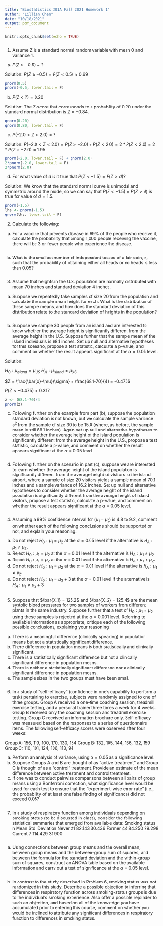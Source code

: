 ```yaml
---
title: "Biostatistics 201A Fall 2021 Homework 1"
author: "Lillian Chen"
date: "10/18/2021"
output: pdf_document
---
```


```r
knitr::opts_chunk$set(echo = TRUE)
```


```r

```


1. Assume Z is a standard normal random variable with mean 0 and variance 1.

(a) $P( Z \geq -0.5) = ?$

Solution: $P( Z \geq -0.5) = P( Z < 0.5) \approx 0.69$

```r
pnorm(0.5)
pnorm(-0.5, lower.tail = F)
```
(b) $P( Z < ?) = 0.20$

Solution: The Z-score that corresponds to a probability of 0.20 under the standard normal distribution is $Z \approx -0.84$.

```r
qnorm(0.20)
qnorm(0.80, lower.tail = F)
```

(c) $P(-2.0 < Z < 2.0) = ?$

Solution: $P(-2.0 < Z < 2.0) = P(Z > -2.0) + P(Z < 2.0) = 2*P( Z < 2.0) = 2*P(Z > -2.0) \approx 1.95$

```r
pnorm(-2.0, lower.tail = F) + pnorm(2.0)
2*pnorm(-2.0, lower.tail = F)
2*pnorm(2.0)
```

(d) For what value of $d$ is it true that $P (Z < -1.5) = P (Z > d)$?

Solution: We know that the standard normal curve is unimodal and symmetric around the mode, so we can say that $P (Z < -1.5) = P (Z > d)$ is true for value of $d = 1.5$.

```r
pnorm(-1.5)
lhs <- pnorm(-1.5)
qnorm(lhs, lower.tail = F)
```


2. Calculate the following:

(a) For a vaccine that prevents disease in 99% of the people who receive it, calculate the probability that among 1,000 people receiving the vaccine, there will be 3 or fewer people who experience the disease.

```r

```

(b) What is the smallest number of independent tosses of a fair coin, n, such that the probability of obtaining either all heads or no heads is less than 0.05?

```r


```


3. Assume that heights in the U.S. population are normally distributed with mean 70 inches and standard deviation 4 inches.
(a) Suppose we repeatedly take samples of size 20 from the population and calculate the sample mean height for each. What is the distribution of these sample means, and how does the standard deviation of this distribution relate to the standard deviation of heights in the population?

```r

```

(b) Suppose we sample 30 people from an island and are interested to know whether the average
height is significantly different from the average height in the U.S. Suppose further that the sample mean of the island individuals is 68.1 inches. Set up null and alternative hypotheses for this scenario, propose a test statistic, calculate a p-value, and comment on whether the result appears significant at the $\alpha = 0.05$ level.

Solution:

$H_0: \mu_{island} = \mu_{US}$
$H_A: \mu_{island} \neq \mu_{US}$

$Z = \frac{\bar{x}-\mu}{\sigma} = \frac{68.1-70}{4} = -0.475$

$P(Z < -0.475) = 0.317$

```r
z <- (68.1-70)/4
pnorm(z)
```

(c) Following further on the example from part (b), suppose the population standard deviation is not known, but we calculate the sample variance $s^2$ from the sample of size 30 to be 15.0 (where, as before, the sample mean is still 68.1 inches). Again set up null and alternative hypotheses to consider whether the average height of the island population is significantly different from the average height in the U.S., propose a test statistic, calculate a p-value, and comment on whether the result appears significant at the $\alpha = 0.05$ level.

```r

```


(d) Following further on the scenario in part (c), suppose we are interested to learn whether the average height of the island population is significantly different from the average height of visitors to the island airport, where a sample of size 20 visitors yields a sample mean of 70.1 inches and a sample variance of 16.2 inches. Set up null and alternative hypotheses to consider whether the average height of the island population is significantly different from the average height of island visitors, propose a test statistic, calculate a p-value, and comment on whether the result appears significant at the $\alpha = 0.05$ level.

```r

```


4. Assuming a 99% confidence interval for $(\mu_1 - \mu_2)$ is 4.8 to 9.2, comment on whether each of the following conclusions should be supported or not, and explain your reasoning.

(a) Do not reject $H_0: \mu_1 = \mu_2$ at the $\alpha = 0.05$ level if the alternative is $H_A: \mu_1 \neq \mu_2$.
(b) Reject $H_0: \mu_1 = \mu_2$ at the $\alpha = 0.01$ level if the alternative is $H_A: \mu_1 \neq \mu_2$
(c) Reject $H_0: \mu_1 = \mu_2$ at the $\alpha = 0.01$ level if the alternative is $H_A: \mu_1 < \mu_2$.
(d) Do not reject $H_0: \mu_1 = \mu_2$ at the $\alpha = 0.01$ level if the alternative is $H_A: \mu_1 \neq \mu_2$.
(e) Do not reject $H_0: \mu_1 = \mu_2 + 3$ at the $\alpha = 0.01$ level if the alternative is $H_A: \mu_1 \neq \mu_2 + 3$


```r

```


5. Suppose that $\bar{X_1} = 125.2$ and $\bar{X_2} = 125.4$ are the mean systolic blood pressures for two samples of workers from different plants in the same industry. Suppose further that a test of $H_0: \mu_1 = \mu_2$ using these samples is rejected at the $\alpha = 0.001$ level. Referring to available information as appropriate, critique each of the following possible conclusions, explaining your reasoning:
(a) There is a meaningful difference (clinically speaking) in population means but not a statistically significant difference.
(b) There difference in population means is both statistically and clinically significant.
(c) There is a statistically significant difference but not a clinically significant difference in population means.
(d) There is neither a statistically significant difference nor a clinically significant difference in population means.
(e) The sample sizes in the two groups must have been small.

```r

```



6. In a study of “self-efficacy” (confidence in one’s capability to perform a task) pertaining to exercise, subjects were randomly assigned to one of three groups. Group A received a one-time coaching session, treadmill exercise testing, and a personal trainer three times a week for 4 weeks. Group B received only the coaching session and treadmill exercise testing. Group C received an information brochure only. Self-efficacy was measured based on the responses to a series of questionnaire items. The following self-efficacy scores were observed after four weeks:

Group A: 156, 119, 100, 170, 130, 154
Group B: 132, 105, 144, 136, 132, 159
Group C: 110, 101, 124, 106, 113, 94

(a) Perform an analysis of variance, using $\alpha = 0.05$ as a significance level.
(b) Suppose Groups A and B are thought of as “active treatment” and Group C is thought of as a “control” treatment. Provide an estimate of the mean difference between active treatment and control treatment.
(c) If one was to conduct pairwise comparisons between all pairs of group means using a Bonferroni correction, what significance level would be used for each test to ensure that the “experiment-wise error rate” (i.e., the probability of at least one false finding of significance) did not exceed 0.05?


```r

```



7. In a study of respiratory function among individuals depending on smoking status (to be discussed in class), consider the following statistical summaries that emerged from available data:
Smoking status n Mean Std. Deviation
Never 21 82.143 30.436
Former 44 84.250 29.298
Current 7 114.429 31.900

```r

```

(a) Using connections between group means and the overall mean, between group means and the between-group sum of squares, and between the formula for the standard deviation and the within-group sum of squares, construct an ANOVA table based on the available information and carry out a test of significance at the $\alpha = 0.05$ level.

```r

```

(b) In contrast to the study described in Problem 6, smoking status was not randomized in this study. Describe a possible objection to inferring that differences in respiratory function across smoking-status groups is due to the individual’s smoking experience. Also offer a possible rejoinder to such an objection, and based on all of the knowledge you have accumulated prior to entering this course, comment on whether you would be inclined to attribute any significant differences in respiratory function to differences in smoking status.

```r

```

